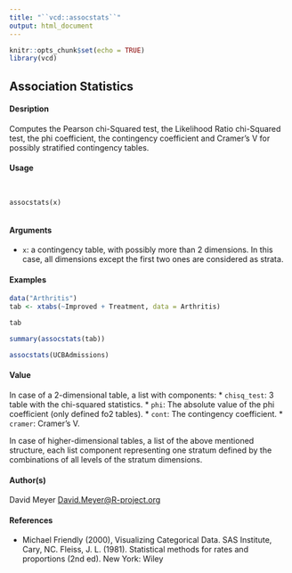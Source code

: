 ```yaml
---
title: "``vcd::assocstats``"
output: html_document
---
```

```r
knitr::opts_chunk$set(echo = TRUE)
library(vcd)
```

## Association Statistics

#### Desription

Computes the Pearson chi-Squared test, the Likelihood Ratio chi-Squared test, the phi coefficient, the contingency coefficient and Cramer's V for possibly stratified contingency tables.

#### Usage

<pre><code>

assocstats(x)

</code></pre>

#### Arguments

* ``x``: a contingency table, with possibly more than 2 dimensions. In this case, all dimensions except the first two ones are considered as strata.

#### Examples
```r

data("Arthritis")
tab <- xtabs(~Improved + Treatment, data = Arthritis)
```

```r
tab
```


```r
summary(assocstats(tab))
```


```r
assocstats(UCBAdmissions)
```


#### Value
In case of a 2-dimensional table, a list with components:
* ``chisq_test``: 3 table with the chi-squared statistics.
* ``phi``: The absolute value of the phi coefficient (only defined fo2 tables).
* ``cont``: The contingency coefficient.
* ``cramer``: Cramer's V.

In case of higher-dimensional tables, a list of the above mentioned structure, each list component representing one stratum defined by the combinations of all levels of the stratum dimensions.

#### Author(s)
David Meyer <David.Meyer@R-project.org>

#### References
* Michael Friendly (2000), Visualizing Categorical Data. SAS Institute, Cary, NC. Fleiss, J. L. (1981). Statistical methods for rates and proportions (2nd ed). New York: Wiley
